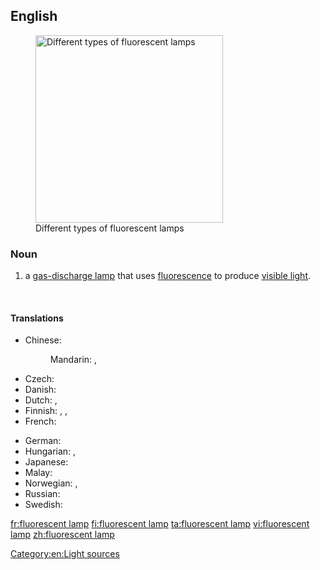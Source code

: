 ==English==
{{wikipedia}}
[[Image:Leuchtstofflampen-chtaube050409.jpg|300px|thumb|Different types of fluorescent lamps]]

===Noun===
{{en-noun|head=[[fluorescent]] [[lamp]]}}

# a [[gas-discharge lamp]] that uses [[fluorescence]] to produce [[visible light]].

<br clear="both" />

====Translations====
{{trans-top|a gas-discharge lamp}}
* Chinese:
*: Mandarin: {{t|cmn|熒光燈|sc=Hani}}, {{t|cmn|荧光灯|tr=yíngguāngdēng|sc=Hani}}
* Czech: {{t-|cs|zářivka|f}}
* Danish: {{t-|da|lysstofrør|n}}
* Dutch: {{t+|nl|tl-buis|c}} {{qualifier|tubular}}, {{t+|nl|spaarlamp|c}} {{qualifier|compact}}
* Finnish: {{t+|fi|loisteputki}}, {{t-|fi|loisteputkilamppu}}, {{t-|fi|loistelamppu}}
* French: {{t-|fr|tube fluorescent|m}}
{{trans-mid}}
* German: {{t+|de|Leuchtstofflampe|f}}
* Hungarian: {{t-|hu|fénycső}}, {{t-|hu|világítócső}}
* Japanese: {{t+|ja|蛍光灯|tr=けいこうとう, keikōtō|sc=Jpan}}
* Malay: {{t-|ms|lampu kalimantang}}
* Norwegian: {{t-|no|lysrør|n}}, {{t-|no|lysstoffrør|n}}
* Russian: {{t-|ru|люминесцентная лампа|f|tr=ljuminescéntnaja lámpa|sc=Cyrl}}
* Swedish: {{t-|sv|lysrör|n}}
{{trans-bottom}}

[[Category:en:Light sources]]

[[fr:fluorescent lamp]]
[[fi:fluorescent lamp]]
[[ta:fluorescent lamp]]
[[vi:fluorescent lamp]]
[[zh:fluorescent lamp]]